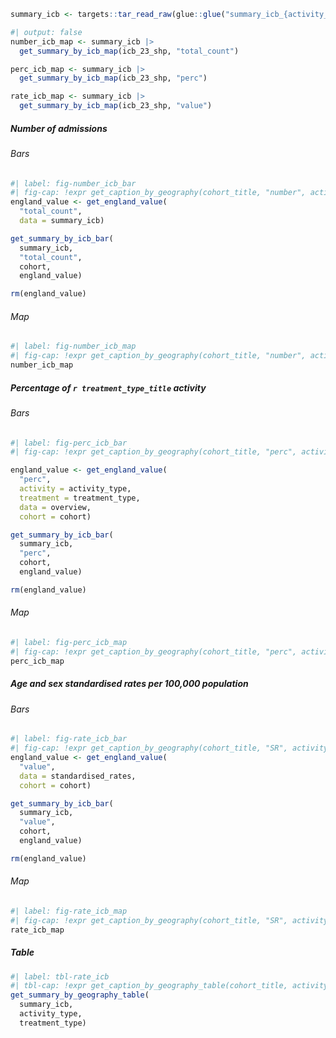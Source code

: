 ```r
summary_icb <- targets::tar_read_raw(glue::glue("summary_icb_{activity_type}_{cohort}"))
```

```r
#| output: false
number_icb_map <- summary_icb |>
  get_summary_by_icb_map(icb_23_shp, "total_count")

perc_icb_map <- summary_icb |>
  get_summary_by_icb_map(icb_23_shp, "perc")

rate_icb_map <- summary_icb |>
  get_summary_by_icb_map(icb_23_shp, "value")
```

::: panel-tabset
##### Number of admissions

::: panel-tabset
###### Bars

```r
#| label: fig-number_icb_bar
#| fig-cap: !expr get_caption_by_geography(cohort_title, "number", activity_type)
england_value <- get_england_value(
  "total_count", 
  data = summary_icb)

get_summary_by_icb_bar(
  summary_icb, 
  "total_count", 
  cohort,
  england_value)

rm(england_value)
```

###### Map

```r
#| label: fig-number_icb_map
#| fig-cap: !expr get_caption_by_geography(cohort_title, "number", activity_type)
number_icb_map
```
:::

##### Percentage of `r treatment_type_title` activity

::: panel-tabset
###### Bars

```r
#| label: fig-perc_icb_bar
#| fig-cap: !expr get_caption_by_geography(cohort_title, "perc", activity_type, treatment_type)

england_value <- get_england_value(
  "perc", 
  activity = activity_type,
  treatment = treatment_type,
  data = overview,
  cohort = cohort)

get_summary_by_icb_bar(
  summary_icb, 
  "perc", 
  cohort,
  england_value)

rm(england_value)
```

###### Map

```r
#| label: fig-perc_icb_map
#| fig-cap: !expr get_caption_by_geography(cohort_title, "perc", activity_type, treatment_type)
perc_icb_map
```
:::

##### Age and sex standardised rates per 100,000 population

::: panel-tabset
###### Bars

```r
#| label: fig-rate_icb_bar
#| fig-cap: !expr get_caption_by_geography(cohort_title, "SR", activity_type)
england_value <- get_england_value(
  "value",
  data = standardised_rates,
  cohort = cohort)

get_summary_by_icb_bar(
  summary_icb, 
  "value", 
  cohort,
  england_value)

rm(england_value)
```

###### Map

```r
#| label: fig-rate_icb_map
#| fig-cap: !expr get_caption_by_geography(cohort_title, "SR", activity_type)
rate_icb_map
```
:::

##### Table

```r
#| label: tbl-rate_icb
#| tbl-cap: !expr get_caption_by_geography_table(cohort_title, activity_type, treatment_type, "icb")
get_summary_by_geography_table(
  summary_icb,
  activity_type, 
  treatment_type)
```

:::


